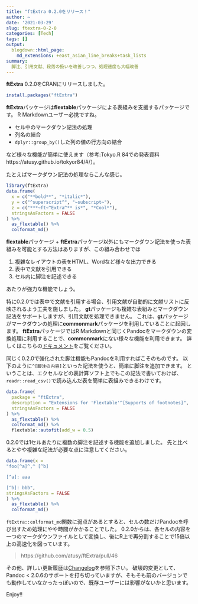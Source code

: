 ```yaml
---
title: "ftExtra 0.2.0をリリース！"
author: ~
date: '2021-03-29'
slug: ftextra-0-2-0
categories: [Tech]
tags: []
output:
  blogdown::html_page:
    md_extensions: +east_asian_line_breaks+task_lists
summary:
  脚注、引用文献、段落の扱いを改善しつつ、処理速度も大幅改善
---
```




**ftExtra** 0.2.0をCRANにリリースしました。

```r
install.packages("ftExtra")
```

**ftExtra**パッケージは**flextable**パッケージによる表組みを支援するパッケージです。
R Markdownユーザー必携ですね。

- セル中のマークダウン記法の処理
- 列名の結合
- `dplyr::group_by()`した列の値の行方向の結合

など様々な機能が簡単に使えます（参考:Tokyo.R 84での発表資料 https://atusy.github.io/tokyor84/#/）。

たとえばマークダウン記法の処理ならこんな感じ。

```r
library(ftExtra)
data.frame(
  x = c("**bold**", "*italic*"),
  y = c("^superscript^", "~subscript~"),
  z = c("***~ft~^Extra^** is*", "*Cool*"),
  stringsAsFactors = FALSE
) %>%
  as_flextable() %>%
  colformat_md()
```

**flextable**パッケージ + **ftExtra**パッケージ以外にもマークダウン記法を使った表組みを可能とする方法はありますが、この組み合わせでは

1. 複雑なレイアウトの表をHTML、Wordなど様々な出力できる
2. 表中で文献を引用できる
3. セル内に脚注を記述できる

あたりが強力な機能でしょう。

特に0.2.0では表中で文献を引用する場合、引用文献が自動的に文献リストに反映されるよう工夫を施しました。
**gt**パッケージも複雑な表組みとマークダウン記法をサポートしますが、引用文献を処理できません。
これは、**gt**パッケージがマークダウンの処理に**commonmark**パッケージを利用していることに起因します。
**ftExtra**パッケージではR Markdownと同じくPandocをマークダウンの変換処理に利用することで、**commonmark**にない様々な機能を利用できます。
詳しくはこちらの[ドキュメント](https://ftextra.atusy.net/articles/format_columns.html)をご覧ください。

同じく0.2.0で強化された脚注機能もPandocを利用すればこそのものです。
以下のように`^[脚注の内容]`といった記法を使うと、簡単に脚注を追加できます。
ということは、エクセルなどの表計算ソフト上でもこの記法で書いておけば、`readr::read_csv()`で読み込んだ表を簡単に表組みできるわけです。

```r
data.frame(
  package = "ftExtra",
  description = "Extensions for 'Flextable'^[Supports of footnotes]",
  stringsAsFactors = FALSE
) %>%
  as_flextable() %>%
  colformat_md() %>%
  flextable::autofit(add_w = 0.5)
```

0.2.0では1セルあたりに複数の脚注を記述する機能を追加しました。
先と比べるとやや複雑な記法が必要な点に注意してください。

```r
data.frame(x = 
"foo[^a]^,^ [^b]

[^a]: aaa

[^b]: bbb",
stringsAsFactors = FALSE
) %>%
  as_flextable() %>%
  colformat_md()
```

`ftExtra::colformat_md`関数に弱点があるとすると、セルの数だけPandocを呼び出すため処理にやや時間がかかることでした。
0.2.0からは、各セルの内容を一つのマークダウンファイルとして変換し、後にR上で再分割することで15倍以上の高速化を図っています。

> https://github.com/atusy/ftExtra/pull/46

その他、詳しい更新履歴は[Changelog](https://ftextra.atusy.net/news/index.html)を参照下さい。
破壊的変更として、Pandoc < 2.0.6のサポートを打ち切っていますが、そもそも前のバージョンでも動作していなかったっぽいので、既存ユーザーには影響がないかと思います。

Enjoy!!